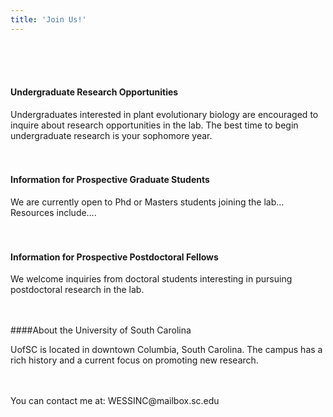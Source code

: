 ```yaml
---
title: 'Join Us!'
---
```

<br><br><br>

#### Undergraduate Research Opportunities

Undergraduates interested in plant evolutionary biology are encouraged to inquire about research opportunities in the lab. The best time to begin undergraduate research is your sophomore year.
<br><br><br>

#### Information for Prospective Graduate Students

We are currently open to Phd or Masters students joining the lab... Resources include....
<br><br><br>

#### Information for Prospective Postdoctoral Fellows

We welcome inquiries from doctoral students interesting in pursuing postdoctoral research in the lab.
<br><br><br>

####About the University of South Carolina

UofSC is located in downtown Columbia, South Carolina. The campus has a rich history and a current focus on promoting new research.
<br><br><br>

You can contact me at:
WESSINC@mailbox.sc.edu